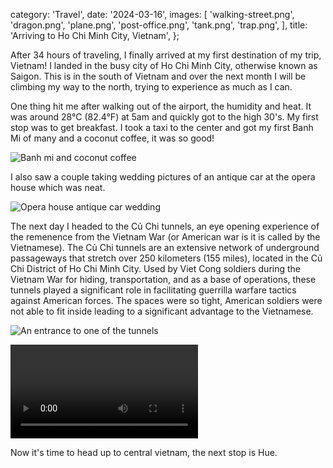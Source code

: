   category: 'Travel',
  date: '2024-03-16',
  images: [
    'walking-street.png',
    'dragon.png',
    'plane.png',
    'post-office.png',
    'tank.png',
    'trap.png',
  ],
  title: 'Arriving to Ho Chi Minh City, Vietnam',
};

After 34 hours of traveling, I finally arrived at my first destination of my trip, Vietnam! I landed in the busy city of Ho Chi Minh City, otherwise known as Saigon. This is in the south of Vietnam and over the next month I will be climbing my way to the north, trying to experience as much as I can.

One thing hit me after walking out of the airport, the humidity and heat. It was around 28°C (82.4°F) at 5am and quickly got to the high 30's. My first stop was to get breakfast. I took a taxi to the center and got my first Banh Mi of many and a coconut coffee, it was so good!

![Banh mi and coconut coffee](/ho-chi-minh-city/banh-mi.png 'Banh mi and coconut coffee')

I also saw a couple taking wedding pictures of an antique car at the opera house which was neat.

![Opera house antique car wedding](/ho-chi-minh-city/opera-wedding.png 'Opera house antique car wedding')

The next day I headed to the Củ Chi tunnels, an eye opening experience of the remenence from the Vietnam War (or American war is it is called by the Vietnamese). The Củ Chi tunnels are an extensive network of underground passageways that stretch over 250 kilometers (155 miles), located in the Củ Chi District of Ho Chi Minh City. Used by Viet Cong soldiers during the Vietnam War for hiding, transportation, and as a base of operations, these tunnels played a significant role in facilitating guerrilla warfare tactics against American forces. The spaces were so tight, American soldiers were not able to fit inside leading to a significant advantage to the Vietnamese.

![An entrance to one of the tunnels](/ho-chi-minh-city/tunnel.png 'An entrance to one of the tunnels')

<video controls>
  <source src='/ho-chi-minh-city/tunnels.mov' type='video/mp4' />
</video>

Now it's time to head up to central vietnam, the next stop is Hue.
